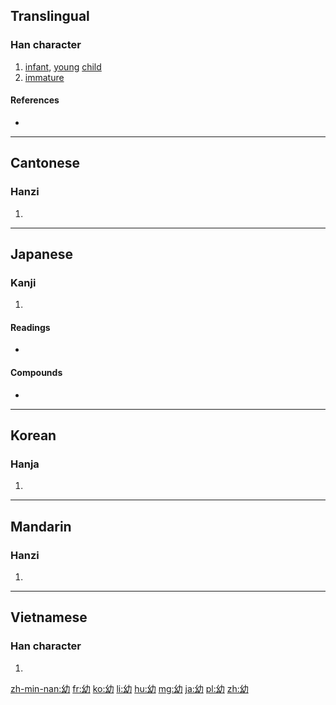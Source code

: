 ==Translingual==

===Han character===
{{Han char|rn=52|rad=幺|as=02|sn=5|four=2472<sub>7</sub>|canj=女戈大尸 (VIKS)|ids=⿰[[幺]][[力]]}}

# [[infant]], [[young]] [[child]]
# [[immature]]

====References====
* {{Han ref|kx=0342.020|dkj=09193|dj=0650.090|hdz=21093.070|uh=5E7C|ud=24188|bh=A5AE|bd=42414}}

----

==Cantonese==

===Hanzi===
{{yue-hanzi|jyut=|y=yau3}}

# {{defn|lang=yue|sort=幺02}}

----

==Japanese==

===Kanji===
{{ja-kanji|grade=6|rs=幺02}}

# {{defn|lang=ja|sort=幺02}}

====Readings====
* {{ja-readings|on=[[よう]] (yō), [[ゆう]] (yū)|kun=[[おさない]] (osanai)}}

====Compounds====
* {{term|幼稚||[[childish]], [[infantile]]|tr=ようち, yōchi|sc=Jpan|lang=ja}}

----

==Korean==

===Hanja===
{{ko-hanja|hangeul=유|rv=yu|mr=yu}}

# {{defn|lang=ko|sort=幺02}}

----

==Mandarin==

===Hanzi===
{{cmn-hanzi|pin=[[yòu]] ([[you4]])|wg=yu<sup>4</sup>}}

# {{defn|lang=cmn|sort=幺02}}

----

==Vietnamese==

===Han character===
{{vi-hantu|[[ấu]], [[âu]]|rs=幺02}}

# {{defn|lang=vi|sort=幺02}}

[[zh-min-nan:幼]]
[[fr:幼]]
[[ko:幼]]
[[li:幼]]
[[hu:幼]]
[[mg:幼]]
[[ja:幼]]
[[pl:幼]]
[[zh:幼]]